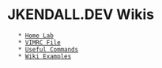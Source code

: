 = JKENDALL.DEV Wikis =
    * [[Home Lab]]
    * [[VIMRC File]]
    * [[Useful Commands]]
    * [[Wiki Examples]] 
